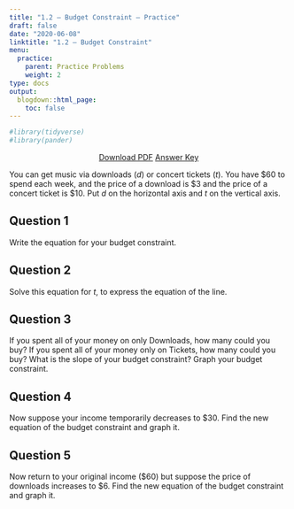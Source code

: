 ```yaml
---
title: "1.2 — Budget Constraint — Practice"
draft: false
date: "2020-06-08"
linktitle: "1.2 — Budget Constraint"
menu:
  practice:
    parent: Practice Problems
    weight: 2
type: docs
output:
  blogdown::html_page:
    toc: false
---
```

```r
#library(tidyverse)
#library(pander)
```

<p style="text-align:center"><a target="_blank" href="/practice/1.2-practice-pdf.pdf"><span class="btn btn-primary btn-lg"><i class="fas fa-file-pdf"></i> Download PDF</a></span> <a target="_blank" href="/practice/1.2-practice-answers.html"><span class="btn btn-primary btn-lg"><i class="far fa-life-ring"></i> Answer Key</a></span></p>

You can get music via downloads ($d$) or concert tickets ($t$). You have <span>&#36;</span>60 to spend each week, and the price of a download is <span>&#36;</span>3 and the price of a concert ticket is <span>&#36;</span>10. Put $d$ on the horizontal axis and $t$ on the vertical axis.

## Question 1

Write the equation for your budget constraint.

## Question 2 

Solve this equation for $t$, to express the equation of the line.

## Question 3

If you spent all of your money on only Downloads, how many could you buy? If you spent all of your money only on Tickets, how many could you buy? What is the slope of your budget constraint? Graph your budget constraint.

## Question 4

Now suppose your income temporarily decreases to <span>&#36;</span>30. Find the new equation of the budget constraint and graph it.

## Question 5

Now return to your original income (<span>&#36;</span>60) but suppose the price of downloads increases to <span>&#36;</span>6. Find the new equation of the budget constraint and graph it.